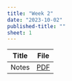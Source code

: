 ```yaml
---
title: "Week 2"
date: "2023-10-02"
published-title: "" 
sheet: 1
---
```


| Title  | File |
|--------|:----:|
| Notes  | [PDF](notes-s01.pdf)     |